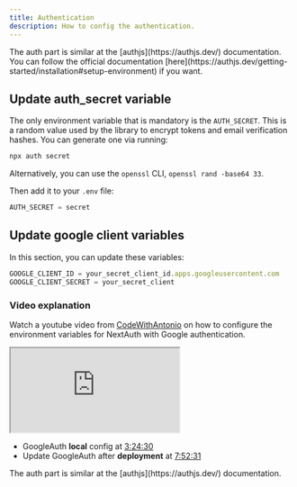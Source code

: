 ```yaml
---
title: Authentication
description: How to config the authentication.
---
```


<Callout type="note" twClass="mt-0">
  The auth part is similar at the [authjs](https://authjs.dev/) documentation.
  You can follow the official documentation
  [here](https://authjs.dev/getting-started/installation#setup-environment) if
  you want.
</Callout>

## Update auth_secret variable

The only environment variable that is mandatory is the `AUTH_SECRET`. This is a random value used by the library to encrypt tokens and email verification hashes. You can generate one via running:

```bash
npx auth secret
```

Alternatively, you can use the `openssl` CLI, `openssl rand -base64 33`.

Then add it to your `.env` file:

```js title=".env.local"
AUTH_SECRET = secret
```

## Update google client variables

In this section, you can update these variables:

```js title=".env.local"
GOOGLE_CLIENT_ID = your_secret_client_id.apps.googleusercontent.com
GOOGLE_CLIENT_SECRET = your_secret_client
```

### Video explanation

Watch a youtube video from [CodeWithAntonio](https://www.youtube.com/@codewithantonio) on how to configure the environment variables for NextAuth with Google authentication.

<iframe
  className="mt-6 aspect-video w-full"
  src="https://www.youtube.com/embed/1MTyCvS05V4"
  title="Next Auth V5 - Advanced Guide (2024)"
  allow="accelerometer; autoplay; clipboard-write; encrypted-media; gyroscope; picture-in-picture; web-share; fullscreen"
  referrerPolicy="strict-origin-when-cross-origin"
  allowFullScreen
></iframe>

- GoogleAuth **local** config at [3:24:30](https://www.youtube.com/watch?v=1MTyCvS05V4&t=12270s)
- Update GoogleAuth after **deployment** at [7:52:31](https://www.youtube.com/watch?v=1MTyCvS05V4&t=12270s)

<Callout type="warning">
  The auth part is similar at the [authjs](https://authjs.dev/) documentation.
</Callout>
